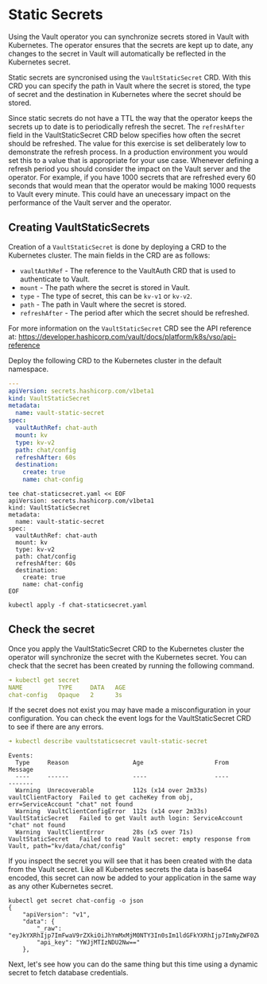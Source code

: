 # Static Secrets

Using the Vault operator you can synchronize secrets stored in Vault with Kubernetes.
The operator ensures that the secrets are kept up to date, any changes to the secret
in Vault will automatically be reflected in the Kubernetes secret.

Static secrets are syncronised using the `VaultStaticSecret` CRD.  With this 
CRD you can specify the path in Vault where the secret is stored, the type of secret
and the destination in Kubernetes where the secret should be stored.

Since static secrets do not have a TTL the way that the operator keeps the secrets up to date
is to periodically refresh the secret.  The `refreshAfter` field in the VaultStaticSecret CRD
below specifies how often the secret should be refreshed. The value for this exercise
is set deliberately low to demonstrate the refresh process. In a production environment
you would set this to a value that is appropriate for your use case. Whenever defining
a refresh period you should consider the impact on the Vault server and the operator. 
For example, if you have 1000 secrets that are refreshed every 60 seconds that would
mean that the operator would be making 1000 requests to Vault every minute.  This could
have an unecessary impact on the performance of the Vault server and the operator.

## Creating VaultStaticSecrets

Creation of a `VaultStaticSecret` is done by deploying a CRD to the Kubernetes cluster.
The main fields in the CRD are as follows:

- `vaultAuthRef` - The reference to the VaultAuth CRD that is used to authenticate to Vault.
- `mount` - The path where the secret is stored in Vault.
- `type` - The type of secret, this can be `kv-v1` or `kv-v2`.
- `path` - The path in Vault where the secret is stored.
- `refreshAfter` - The period after which the secret should be refreshed.

For more information on the `VaultStaticSecret` CRD see the API reference at:
https://developer.hashicorp.com/vault/docs/platform/k8s/vso/api-reference

<Task id="configure_static">

Deploy the following CRD to the Kubernetes cluster in the default namespace.

```yaml
---
apiVersion: secrets.hashicorp.com/v1beta1
kind: VaultStaticSecret
metadata:
  name: vault-static-secret
spec:
  vaultAuthRef: chat-auth
  mount: kv
  type: kv-v2
  path: chat/config 
  refreshAfter: 60s
  destination:
    create: true
    name: chat-config
```

</Task>

<Solution title="Solution: Configure VaultStaticSecret">

```shell
tee chat-staticsecret.yaml << EOF 
apiVersion: secrets.hashicorp.com/v1beta1
kind: VaultStaticSecret
metadata:
  name: vault-static-secret
spec:
  vaultAuthRef: chat-auth
  mount: kv
  type: kv-v2
  path: chat/config 
  refreshAfter: 60s
  destination:
    create: true
    name: chat-config
EOF

kubectl apply -f chat-staticsecret.yaml
```

</Solution>

## Check the secret

Once you apply the VaultStaticSecret CRD to the Kubernetes cluster the operator will 
synchronize the secret with the Kubernetes secret.  You can check that the secret has
been created by running the following command.

```yaml
➜ kubectl get secret                
NAME          TYPE     DATA   AGE
chat-config   Opaque   2      3s
```

If the secret does not exist you may have made a misconfiguration in your configuration.
You can check the event logs for the VaultStaticSecret CRD to see if there are any errors.

```yaml
➜ kubectl describe vaultstaticsecret vault-static-secret
```

```shell
Events:
  Type     Reason                  Age                    From                Message
  ----     ------                  ----                   ----                -------
  Warning  Unrecoverable           112s (x14 over 2m33s)  vaultClientFactory  Failed to get cacheKey from obj, err=ServiceAccount "chat" not found
  Warning  VaultClientConfigError  112s (x14 over 2m33s)  VaultStaticSecret   Failed to get Vault auth login: ServiceAccount "chat" not found
  Warning  VaultClientError        28s (x5 over 71s)      VaultStaticSecret   Failed to read Vault secret: empty response from Vault, path="kv/data/chat/config"
```

If you inspect the secret you will see that it has been created with the data from the Vault secret.
Like all Kubernetes secrets the data is base64 encoded, this secret can now be 
added to your application in the same way as any other Kubernetes secret.

```shell
kubectl get secret chat-config -o json 
{
    "apiVersion": "v1",
    "data": {
        "_raw": "eyJkYXRhIjp7ImFwaV9rZXkiOiJhYmMxMjM0NTY3In0sIm1ldGFkYXRhIjp7ImNyZWF0ZWRfdGltZSI6IjIwMjQtMDYtMTZUMDU6MTM6MTEuODg0OTUwMTEyWiIsImN1c3RvbV9tZXRhZGF0YSI6bnVsbCwiZGVsZXRpb25fdGltZSI6IiIsImRlc3Ryb3llZCI6ZmFsc2UsInZlcnNpb24iOjJ9fQ==",
        "api_key": "YWJjMTIzNDU2Nw=="
    },
```

Next, let's see how you can do the same thing but this time using a dynamic secret to
fetch database credentials.